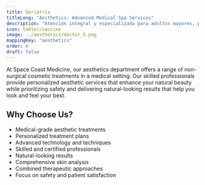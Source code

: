 ```yaml
---
title: Geriatría
titleLong: "Aesthetics: Advanced Medical Spa Services"
description: "Atención integral y especializada para adultos mayores, promoviendo calidad de vida y autonomía."
icon: tabler/vaccine
image: ../aesthetics/doctor_5.png
mappingKey: "aesthetics"
order: 6
draft: false
---
```


At Space Coast Medicine, our aesthetics department offers a range of non-surgical cosmetic treatments in a medical setting. Our skilled professionals provide personalized aesthetic services that enhance your natural beauty while prioritizing safety and delivering natural-looking results that help you look and feel your best.

## Why Choose Us?

- Medical-grade aesthetic treatments
- Personalized treatment plans
- Advanced technology and techniques
- Skilled and certified professionals
- Natural-looking results
- Comprehensive skin analysis
- Combined therapeutic approaches
- Focus on safety and patient satisfaction

